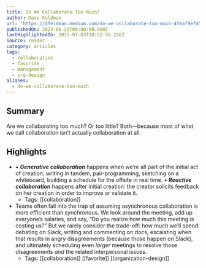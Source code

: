 ```yaml
---
title: Do We Collaborate Too Much?
author: Dave Feldman
url: 'https://dfeldman.medium.com/do-we-collaborate-too-much-4feaf9efd5ac'
publishedOn: 2023-06-23T00:00:00.000Z
lastHighlightedOn: 2023-07-03T10:52:56.256Z
source: reader
category: articles
tags:
  - collaboration
  - favorite
  - management
  - org-design
aliases:
  - do-we-collaborate-too-much
---
```

## Summary

Are we collaborating too much? Or too little? Both—because most of what we call collaboration isn’t actually collaboration at all.

## Highlights
- • ***Generative collaboration*** happens when we’re all part of the initial act of creation: writing in tandem, pair-programming, sketching on a whiteboard, building a schedule for the offsite in real time.
  • ***Reactive collaboration*** happens after initial creation: the creator solicits feedback on her creation in order to improve or validate it.
    - Tags: [[collaboration]] 
- Teams often fall into the trap of assuming asynchronous collaboration is more efficient than synchronous. We look around the meeting, add up everyone’s salaries, and say, “Do you realize how much this meeting is costing us?” But we rarely consider the trade-off: how much we’ll spend debating on Slack, writing and commenting on docs, escalating when that results in angry disagreements (because those happen on Slack), and ultimately scheduling even *larger* meetings to resolve those disagreements *and* the related interpersonal issues.
    - Tags: [[collaboration]] [[favorite]] [[organization-design]]
